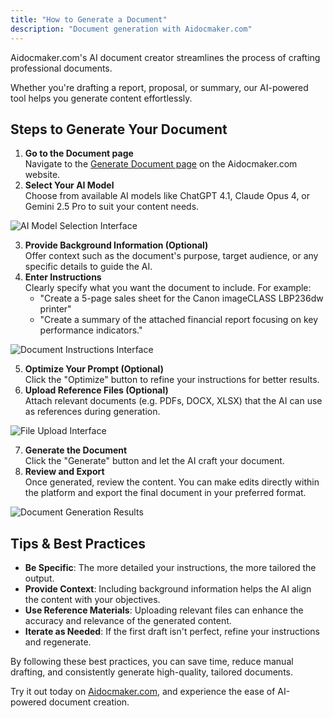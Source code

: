 ```yaml
---
title: "How to Generate a Document"
description: "Document generation with Aidocmaker.com"
---
```


Aidocmaker.com's AI document creator streamlines the process of crafting professional documents.

Whether you're drafting a report, proposal, or summary, our AI-powered tool helps you generate content effortlessly.

## Steps to Generate Your Document

1. **Go to the Document page**\
   Navigate to the [Generate Document page](https://www.aidocmaker.com/g0/file) on the Aidocmaker.com website.
2. **Select Your AI Model**\
   Choose from available AI models like ChatGPT 4.1, Claude Opus 4, or Gemini 2.5 Pro to suit your content needs.

<img
  src="/getting-started/images/generate_document_models.png"
  alt="AI Model Selection Interface"
  className="rounded-2xl"
/>

3. **Provide Background Information (Optional)**\
   Offer context such as the document's purpose, target audience, or any specific details to guide the AI.
4. **Enter Instructions**\
   Clearly specify what you want the document to include. For example:
   - "Create a 5-page sales sheet for the Canon imageCLASS LBP236dw printer"
   - "Create a summary of the attached financial report focusing on key performance indicators."

<img
  src="/getting-started/images/generate_document_instructions.png"
  alt="Document Instructions Interface"
  className="rounded-2xl"
/>

5. **Optimize Your Prompt (Optional)**\
   Click the "Optimize" button to refine your instructions for better results.
6. **Upload Reference Files (Optional)**\
   Attach relevant documents (e.g. PDFs, DOCX, XLSX) that the AI can use as references during generation.

<img
  src="/getting-started/images/generate_document_imports.png"
  alt="File Upload Interface"
  className="rounded-2xl"
/>

7. **Generate the Document**\
   Click the "Generate" button and let the AI craft your document.
8. **Review and Export**\
   Once generated, review the content. You can make edits directly within the platform and export the final document in your preferred format.

<img
  src="/getting-started/images/generate_document_results.png"
  alt="Document Generation Results"
  className="rounded-2xl"
/>

## Tips & Best Practices

- **Be Specific**: The more detailed your instructions, the more tailored the output.
- **Provide Context**: Including background information helps the AI align the content with your objectives.
- **Use Reference Materials**: Uploading relevant files can enhance the accuracy and relevance of the generated content.
- **Iterate as Needed**: If the first draft isn't perfect, refine your instructions and regenerate.

By following these best practices, you can save time, reduce manual drafting, and consistently generate high-quality, tailored documents.

Try it out today on [Aidocmaker.com](https://www.aidocmaker.com), and experience the ease of AI-powered document creation.
